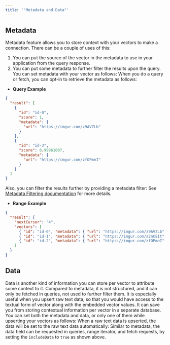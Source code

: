 ```yaml
---
title: '"Metadata and Data"'
---
```

## Metadata
Metadata feature allows you to store context with your vectors to make a connection.
There can be a couple of uses of this:
1. You can put the source of the vector in the metadata to use in your application from the query response.
2. You can put some metadata to further filter the results upon the query.
You can set metadata with your vector as follows:
When you do a query or fetch, you can opt-in to retrieve the metadata as follows:
- **Query Example**
```json
{
  "result": [
    {
      "id": "id-0",
      "score": 1,
      "metadata": {
        "url": "https://imgur.com/z9AVZLb"
      }
    },
    {
      "id": "id-3",
      "score": 0.99961007,
      "metadata": {
        "url": "https://imgur.com/zfOPmnI"
      }
    }
  ]
}
```
Also, you can filter the results further by providing a metadata filter:
See [Metadata Filtering documentation](https://upstash.com/docs/vector/features/filtering) for more details.
- **Range Example**
```json
{
  "result": {
    "nextCursor": "4",
    "vectors": [
      { "id": "id-0", "metadata": { "url": "https://imgur.com/z9AVZLb" } },
      { "id": "id-1", "metadata": { "url": "https://imgur.com/a2nCEIt" } },
      { "id": "id-2", "metadata": { "url": "https://imgur.com/zfOPmnI" } }
    ]
  }
}
```
## Data
Data is another kind of information you can store per vector
to attribute some context to it. Compared to metadata, it is not
structured, and it can only be fetched in queries, not used
to further filter them.
It is especially useful when you upsert raw text data, so that you
would have access to the textual form of vector along with the
embedded vector values.
It can save you from storing contextual information per vector
in a separate database.
You can set both the metadata and data, or only one of them
while upserting your vectors as follows:
When a raw text data is upserted, the data will be set to
the raw text data automatically:
Similar to metadata, the data field can be requested in queries, range
iterator, and fetch requests, by setting the `includeData` to `true` as
shown above.
